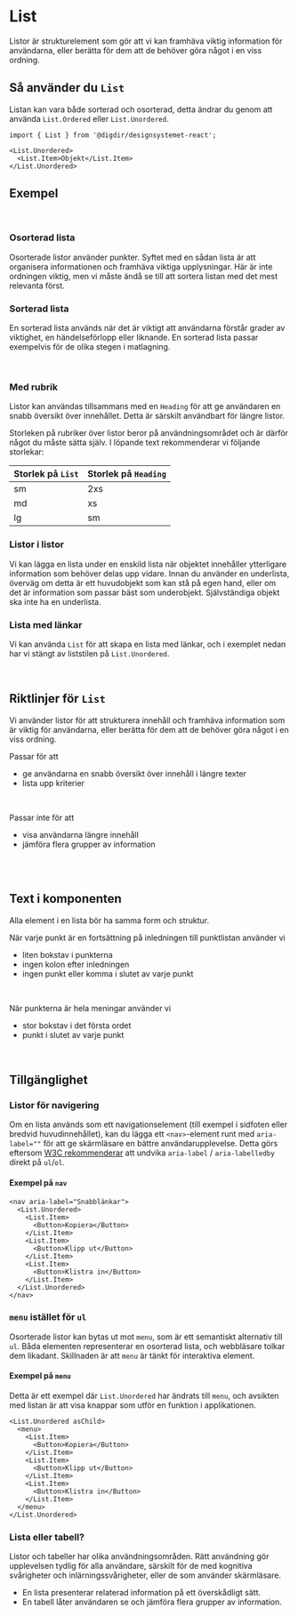 

<Meta of={ListStories} />

# List

Listor är strukturelement som gör att vi kan framhäva viktig information för användarna, eller berätta för dem att de behöver göra något i en viss ordning.

<Primary />
<Controls />

## Så använder du `List`

Listan kan vara både sorterad och osorterad, detta ändrar du genom att använda `List.Ordered` eller `List.Unordered`.

```tsx
import { List } from '@digdir/designsystemet-react';

<List.Unordered>
  <List.Item>Objekt</List.Item>
</List.Unordered>
```

## Exempel

<br />

### Osorterad lista

Osorterade listor använder punkter. Syftet med en sådan lista är att organisera informationen och framhäva viktiga upplysningar. Här är inte ordningen viktig, men vi måste ändå se till att sortera listan med det mest relevanta först.

<Canvas of={ListStories.Usortert} />

### Sorterad lista

En sorterad lista används när det är viktigt att användarna förstår grader av viktighet, en händelseförlopp eller liknande. En sorterad lista passar exempelvis för de olika stegen i matlagning.

<Canvas of={ListStories.Sortert} />

<br />

### Med rubrik

Listor kan användas tillsammans med en `Heading` för att ge användaren en snabb översikt över innehållet. Detta är särskilt användbart för längre listor.

Storleken på rubriker över listor beror på användningsområdet och är därför något du måste sätta själv.
I löpande text rekommenderar vi följande storlekar:

| Storlek på `List`  | Storlek på `Heading`  |
| :----------------- | :-------------------- |
| sm                 | 2xs                   |
| md                 | xs                    |
| lg                 | sm                    |

<Canvas of={ListStories.ListeMedOverskrift} />

### Listor i listor

Vi kan lägga en lista under en enskild lista när objektet innehåller ytterligare information som behöver delas upp vidare. Innan du använder en underlista, överväg om detta är ett huvudobjekt som kan stå på egen hand, eller om det är information som passar bäst som underobjekt. Självständiga objekt ska inte ha en underlista.

<Canvas of={ListStories.Innrykk} />

### Lista med länkar

Vi kan använda `List` för att skapa en lista med länkar, och i exemplet nedan har vi stängt av liststilen på `List.Unordered`.

<Canvas of={ListStories.ListeMedLenker} />

<br />

## Riktlinjer för `List`

Vi använder listor för att strukturera innehåll och framhäva information som är viktig för användarna, eller berätta för dem att de behöver göra något i en viss ordning.

Passar för att

- ge användarna en snabb översikt över innehåll i längre texter
- lista upp kriterier

<br />

Passar inte för att

- visa användarna längre innehåll
- jämföra flera grupper av information

<br />
<br />

## Text i komponenten

Alla element i en lista bör ha samma form och struktur.

När varje punkt är en fortsättning på inledningen till punktlistan använder vi

- liten bokstav i punkterna
- ingen kolon efter inledningen
- ingen punkt eller komma i slutet av varje punkt

<br />

När punkterna är hela meningar använder vi

- stor bokstav i det första ordet
- punkt i slutet av varje punkt

<br />

## Tillgänglighet

### Listor för navigering

Om en lista används som ett navigationselement (till exempel i sidfoten eller bredvid huvudinnehållet),
kan du lägga ett `<nav>`-element runt med `aria-label=""` för att ge skärmläsare en bättre användarupplevelse.
Detta görs eftersom [W3C rekommenderar](https://www.w3.org/TR/using-aria/#label-support) att undvika `aria-label` / `aria-labelledby` direkt på `ul`/`ol`.

#### Exempel på `nav`

```tsx
<nav aria-label="Snabblänkar">
  <List.Unordered>
    <List.Item>
      <Button>Kopiera</Button>
    </List.Item>
    <List.Item>
      <Button>Klipp ut</Button>
    </List.Item>
    <List.Item>
      <Button>Klistra in</Button>
    </List.Item>
  </List.Unordered>
</nav>
```

### `menu` istället för `ul`

Osorterade listor kan bytas ut mot `menu`, som är ett semantiskt alternativ till `ul`.
Båda elementen representerar en osorterad lista, och webbläsare tolkar dem likadant.
Skillnaden är att `menu` är tänkt för interaktiva element.

#### Exempel på `menu`

Detta är ett exempel där `List.Unordered` har ändrats till `menu`, och avsikten
med listan är att visa knappar som utför en funktion i applikationen.

```tsx
<List.Unordered asChild>
  <menu>
    <List.Item>
      <Button>Kopiera</Button>
    </List.Item>
    <List.Item>
      <Button>Klipp ut</Button>
    </List.Item>
    <List.Item>
      <Button>Klistra in</Button>
    </List.Item>
  </menu>
</List.Unordered>
```

### Lista eller tabell?

Listor och tabeller har olika användningsområden. Rätt användning gör upplevelsen tydlig för alla användare, särskilt för de med kognitiva svårigheter och inlärningssvårigheter, eller de som använder skärmläsare.

- En lista presenterar relaterad information på ett överskådligt sätt.
- En tabell låter användaren se och jämföra flera grupper av information.